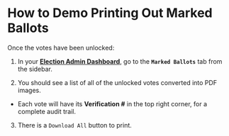 
# How to Demo Printing Out Marked Ballots

Once the votes have been unlocked:

1. In your [**Election Admin Dashboard**](https://login.siv.tech), go to the **`Marked Ballots`** tab from the sidebar.

2. You should see a list of all of the unlocked votes converted into PDF images.

- Each vote will have its **Verification #** in the top right corner, for a complete audit trail.

3. There is a `Download All` button to print.
